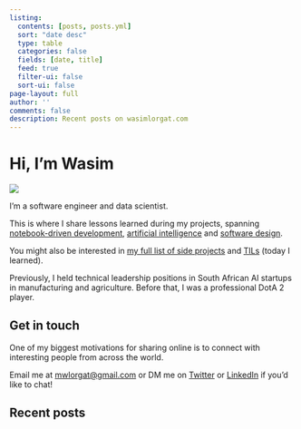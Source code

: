 ```yaml
---
listing:
  contents: [posts, posts.yml]
  sort: "date desc"
  type: table
  categories: false
  fields: [date, title]
  feed: true
  filter-ui: false
  sort-ui: false
page-layout: full
author: ''
comments: false
description: Recent posts on wasimlorgat.com
---
```


# Hi, I'm Wasim

::: {.me}
![](images/me.jpeg)
:::

I'm a software engineer and data scientist.

This is where I share lessons learned during my projects, spanning [notebook-driven development](https://nbdev.fast.ai/tutorials/best_practices.html), [artificial intelligence](/posts/math-of-diffusion.qmd) and [software design](/posts/editor.qmd).

You might also be interested in [my full list of side projects](/projects.qmd) and [TILs](/tils/index.qmd) (today I learned).

Previously, I held technical leadership positions in South African AI startups in manufacturing and agriculture. Before that, I was a professional DotA 2 player.

## Get in touch

One of my biggest motivations for sharing online is to connect with interesting people from across the world.

Email me at [mwlorgat@gmail.com](mailto:mwlorgat@gmail.com){data-analytics='"Consulting: Click"'} or DM me on [Twitter](https://twitter.com/wasimlorgat) or [LinkedIn](https://www.linkedin.com/in/wasim-lorgat/) if you'd like to chat!

## Recent posts

[Mastodon verification](https://sigmoid.social/@seem){rel="me" style="display: none"}

